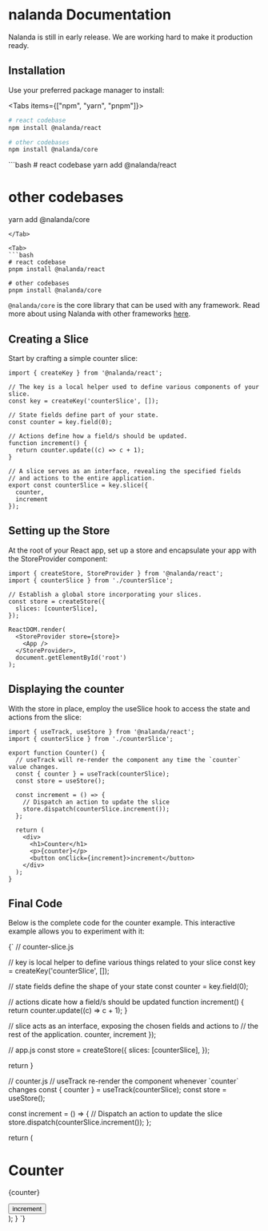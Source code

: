 
# nalanda Documentation

<Callout type="caution">
Nalanda is still in early release. We are working hard to make it production ready.
</Callout>


## Installation

Use your preferred package manager to install:

<Tabs items={["npm", "yarn", "pnpm"]}>
  <Tab>  
```bash
# react codebase
npm install @nalanda/react

# other codebases
npm install @nalanda/core
```
  </Tab>


<Tab>
```bash
# react codebase
yarn add @nalanda/react 

# other codebases
yarn add @nalanda/core
```
</Tab>

<Tab>
```bash
# react codebase
pnpm install @nalanda/react

# other codebases
pnpm install @nalanda/core
```
</Tab>
</Tabs>

<Callout type="info">

`@nalanda/core` is the core library that can be used with any framework.
 Read more about using Nalanda with <bold>other frameworks</bold> [here](/docs/advanced-topics/other-frameworks/).

</Callout>

## Creating a Slice

Start by crafting a simple counter slice:

```tsx copy filename="counterSlice.ts"
import { createKey } from '@nalanda/react';

// The key is a local helper used to define various components of your slice.
const key = createKey('counterSlice', []);

// State fields define part of your state.
const counter = key.field(0);

// Actions define how a field/s should be updated.
function increment() {
  return counter.update((c) => c + 1);
}

// A slice serves as an interface, revealing the specified fields
// and actions to the entire application.
export const counterSlice = key.slice({
  counter,
  increment
});
```



## Setting up the Store

At the root of your React app, set up a store and encapsulate your app with the StoreProvider component:

```tsx copy filename="app.tsx"
import { createStore, StoreProvider } from '@nalanda/react';
import { counterSlice } from './counterSlice';

// Establish a global store incorporating your slices.
const store = createStore({
  slices: [counterSlice],
});

ReactDOM.render(
  <StoreProvider store={store}>
    <App />
  </StoreProvider>,
  document.getElementById('root')
);
```


## Displaying the counter

With the store in place, employ the useSlice hook to access the state and actions from the slice:

```tsx copy filename="counter.tsx"
import { useTrack, useStore } from '@nalanda/react';
import { counterSlice } from './counterSlice';

export function Counter() {
  // useTrack will re-render the component any time the `counter` value changes.
  const { counter } = useTrack(counterSlice);
  const store = useStore();

  const increment = () => {
    // Dispatch an action to update the slice
    store.dispatch(counterSlice.increment());
  };

  return (
    <div>
      <h1>Counter</h1>
      <p>{counter}</p>
      <button onClick={increment}>increment</button>
    </div>
  );
}
```


## Final Code

Below is the complete code for the counter example. This interactive example allows you to experiment with it:


<CodeBlockVanilla height={600}>
{`
// counter-slice.js

// key is local helper to define various things related to your slice
const key = createKey('counterSlice', []);

// state fields define the shape of your state
const counter = key.field(0);

// actions dicate how a field/s should be updated
function increment() {
  return counter.update((c) => c + 1);
}

// slice acts as an interface, exposing the chosen fields and actions to
// the rest of the application.
  counter,
  increment
});

// app.js
const store = createStore({
  slices: [counterSlice],
});


  return <StoreProvider store={store}>
    <Counter />
    </StoreProvider>
}

// counter.js
  // useTrack re-render the component whenever \`counter\` changes
  const { counter } = useTrack(counterSlice);
  const store = useStore();

  const increment = () => {
    // Dispatch an action to update the slice
    store.dispatch(counterSlice.increment());
  };

  return (
    <div>
      <h1>Counter</h1>
      <p>{counter}</p>
      <button onClick={increment}>increment</button>
    </div>
  );
}
`}
</CodeBlockVanilla>
